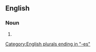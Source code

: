 ==English==

===Noun===
{{head|en|noun plural form}}

# {{plural of|angelfish|lang=en}}

[[Category:English plurals ending in "-es"]]
